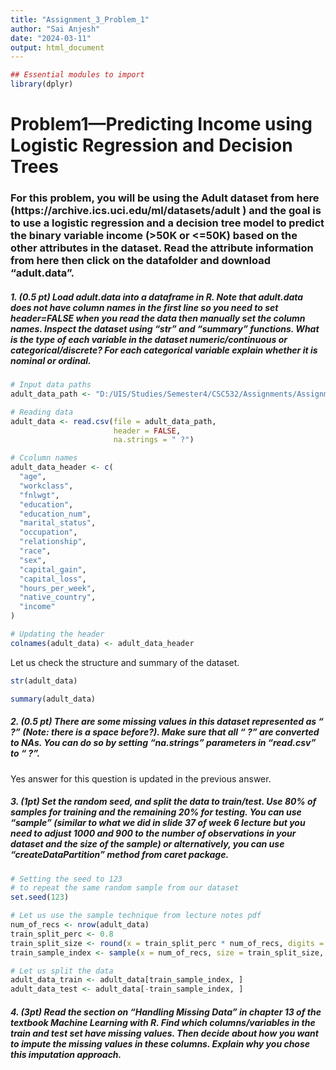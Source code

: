 ```yaml
---
title: "Assignment_3_Problem_1"
author: "Sai Anjesh"
date: "2024-03-11"
output: html_document
---
```


```r
## Essential modules to import
library(dplyr)
```


# Problem1—Predicting Income using Logistic Regression and Decision Trees

### For this problem, you will be using the Adult dataset from here (https://archive.ics.uci.edu/ml/datasets/adult ) and the goal is to use a logistic regression and a decision tree model to predict the binary variable income (>50K or <=50K) based on the other attributes in the dataset. Read the attribute information from here then click on the datafolder and download “adult.data”.

##### 1. (0.5 pt) Load adult.data into a dataframe in R. Note that adult.data does not have column names in the first line so you need to set header=FALSE when you read the data then manually set the column names. Inspect the dataset using “str” and “summary” functions. What is the type of each variable in the dataset numeric/continuous or categorical/discrete? For each categorical variable explain whether it is nominal or ordinal.

```r
# Input data paths
adult_data_path <- "D:/UIS/Studies/Semester4/CSC532/Assignments/Assignment3/regression_project/input_datasets/adult/adult.data"
```


```r
# Reading data
adult_data <- read.csv(file = adult_data_path, 
                       header = FALSE,
                       na.strings = " ?")

# Ccolumn names
adult_data_header <- c(
  "age",
  "workclass",
  "fnlwgt",
  "education",
  "education_num",
  "marital_status",
  "occupation",
  "relationship",
  "race",
  "sex",
  "capital_gain",
  "capital_loss",
  "hours_per_week",
  "native_country",
  "income"
)

# Updating the header
colnames(adult_data) <- adult_data_header

```


 Let us check the structure and summary of the dataset.
 
```r
str(adult_data)

summary(adult_data)
```


##### 2. (0.5 pt) There are some missing values in this dataset represented as “ ?” (Note: there is a space before?). Make sure that all “ ?” are converted to NAs. You can do so by setting “na.strings” parameters in “read.csv” to “ ?”.

Yes answer for this question is updated in the previous answer.

##### 3. (1pt) Set the random seed, and split the data to train/test. Use 80% of samples for training and the remaining 20% for testing. You can use “sample” (similar to what we did in slide 37 of week 6 lecture but you need to adjust 1000 and 900 to the number of observations in your dataset and the size of the sample) or alternatively, you can use “createDataPartition” method from caret package.


```r
# Setting the seed to 123
# to repeat the same random sample from our dataset
set.seed(123)

# Let us use the sample technique from lecture notes pdf
num_of_recs <- nrow(adult_data)
train_split_perc <- 0.8
train_split_size <- round(x = train_split_perc * num_of_recs, digits = 0)
train_sample_index <- sample(x = num_of_recs, size = train_split_size, replace = FALSE)

# Let us split the data
adult_data_train <- adult_data[train_sample_index, ]
adult_data_test <- adult_data[-train_sample_index, ]
```

 
##### 4. (3pt) Read the section on “Handling Missing Data” in chapter 13 of the textbook Machine Learning with R. Find which columns/variables in the train and test set have missing values. Then decide about how you want to impute the missing values in these columns. Explain why you chose this imputation approach.